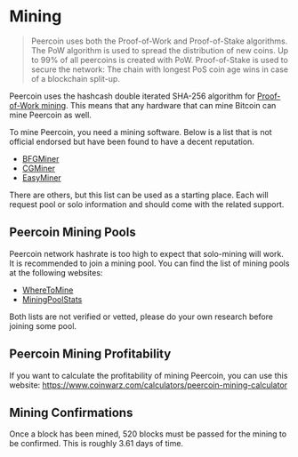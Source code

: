 <!-- KEYWORDS: proof-of-work, pow, mining -->
# Mining

>Peercoin uses both the Proof-of-Work and Proof-of-Stake algorithms. The PoW algorithm is used to spread the distribution of new coins. Up to 99% of all peercoins is created with PoW. Proof-of-Stake is used to secure the network: The chain with longest PoS coin age wins in case of a blockchain split-up.

Peercoin uses the hashcash double iterated SHA-256 algorithm for [Proof-of-Work mining](https://en.bitcoin.it/wiki/Proof_of_work). This means that any hardware that can mine Bitcoin can mine Peercoin as well.

To mine Peercoin, you need a mining software. Below is a list that is not official endorsed but have been found to have a decent reputation.

* [BFGMiner](http://bfgminer.org/)
* [CGMiner](https://github.com/ckolivas/cgminer)
* [EasyMiner](https://easyminer.net/)

There are others, but this list can be used as a starting place.  Each will request pool or solo information and should come with the related support.

## Peercoin Mining Pools

Peercoin network hashrate is too high to expect that solo-mining will work. It is recommended to join a mining pool.
You can find the list of mining pools at the following websites:

* [WhereToMine](https://wheretomine.io/coins/peercoin/)
* [MiningPoolStats](https://miningpoolstats.stream/peercoin)

Both lists are not verified or vetted, please do your own research before joining some pool.

## Peercoin Mining Profitability

If you want to calculate the profitability of mining Peercoin, you can use this website: https://www.coinwarz.com/calculators/peercoin-mining-calculator

## Mining Confirmations

Once a block has been mined, 520 blocks must be passed for the mining to be confirmed. This is roughly 3.61 days of time.
